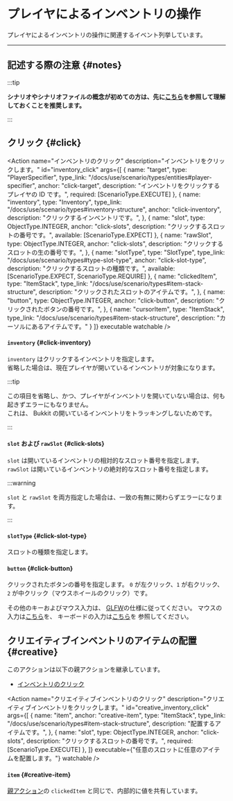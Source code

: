 

# プレイヤによるインベントリの操作

プレイヤによるインベントリの操作に関連するイベント列挙しています。

---

## 記述する際の注意 {#notes}

:::tip

**シナリオやシナリオファイルの概念が初めての方は、先に[こちら](/docs/use/scenario)を参照して理解しておくことを推奨します。**

:::

<BelowDocument docId="use/scenario/scenario-file"
               label="シナリオファイルを記述する際の注意"
               anchor="notes"
/>

## クリック {#click}


<Action name="インベントリのクリック"
        description="インベントリをクリックします。"
        id="inventory_click"
        args={[
          {
            name: "target",
            type: "PlayerSpecifier",
            type_link: "/docs/use/scenario/types/entities#player-specifier",
            anchor: "click-target",
            description: "インベントリをクリックするプレイヤの ID です。",
            required: [ScenarioType.EXECUTE]
          },
          {
            name: "inventory",
            type: "Inventory",
            type_link: "/docs/use/scenario/types#inventory-structure",
            anchor: "click-inventory",
            description: "クリックするインベントリです。",
          },
          {
            name: "slot",
            type: ObjectType.INTEGER,
            anchor: "click-slots",
            description: "クリックするスロットの番号です。",
            available: [ScenarioType.EXPECT]
          },
          {
            name: "rawSlot",
            type: ObjectType.INTEGER,
            anchor: "click-slots",
            description: "クリックするスロットの生の番号です。",
          },
          {
            name: "slotType",
            type: "SlotType",
            type_link: "/docs/use/scenario/types#type-slot-type",
            anchor: "click-slot-type",
            description: "クリックするスロットの種類です。",
            available: [ScenarioType.EXPECT, ScenarioType.REQUIRE]
          },
          {
            name: "clickedItem",
            type: "ItemStack",
            type_link: "/docs/use/scenario/types#item-stack-structure",
            description: "クリックされたスロットのアイテムです。",
          },
          {
            name: "button",
            type: ObjectType.INTEGER,
            anchor: "click-button",
            description: "クリックされたボタンの番号です。",
          },
          {
            name: "cursorItem",
            type: "ItemStack",
            type_link: "/docs/use/scenario/types#item-stack-structure",
            description: "カーソルにあるアイテムです。"
          }
        ]}
        executable watchable
/>

#### `inventory` {#click-inventory}

`inventory` はクリックするインベントリを指定します。  
省略した場合は、現在プレイヤが開いているインベントリが対象になります。

:::tip

この項目を省略し、かつ、プレイヤがインベントリを開いていない場合は、何も起きずエラーにもなりません。  
これは、 Bukkit の開いているインベントリをトラッキングしないためです。

:::

#### `slot` および `rawSlot` {#click-slots}

`slot` は開いているインベントリの相対的なスロット番号を指定します。  
`rawSlot` は開いているインベントリの絶対的なスロット番号を指定します。

:::warning

`slot` と `rawSlot` を両方指定した場合は、一致の有無に関わらずエラーになります。

:::

#### `slotType` {#click-slot-type}

スロットの種類を指定します。

#### `button` {#click-button}

クリックされたボタンの番号を指定します。
`0` が左クリック、`1` が右クリック、`2` が中クリック（マウスホイールのクリック）です。

その他のキーおよびマウス入力は、 [GLFW](https://glfw.org)の仕様に従ってください。
マウスの入力は[こちら](https://www.glfw.org/docs/3.3/group__keys.html)を、
キーボードの入力は[こちら](https://www.glfw.org/docs/3.3/group__keys.html)を
参照してください。

## クリエイティブインベントリのアイテムの配置 {#creative}

このアクションは以下の親アクションを継承しています。

- [インベントリのクリック](#click)

<Action name="クリエイティブインベントリのクリック"
        description="クリエイティブインベントリをクリックします。"
        id="creative_inventory_click"
        args={[
          {
            name: "item",
            anchor: "creative-item",
            type: "ItemStack",
            type_link: "/docs/use/scenario/types#item-stack-structure",
            description: "配置するアイテムです。",
          },
          {
            name: "slot",
            type: ObjectType.INTEGER,
            anchor: "click-slots",
            description: "クリックするスロットの番号です。",
            required: [ScenarioType.EXECUTE]
          },
        ]}
        executable={"任意のスロットに任意のアイテムを配置します。"}
        watchable
/>

#### `item` {#creative-item}

[親アクション](#creative)の `clickedItem` と同じで、内部的に値を共有しています。
